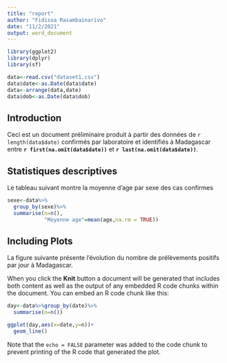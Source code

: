```yaml
---
title: "report"
author: "Fidisoa Rasambainarivo"
date: "11/2/2021"
output: word_document
---
```


```r

library(ggplot2)
library(dplyr)
library(sf)

data<-read.csv("dataset1.csv")
data$date<-as.Date(data$date)
data<-arrange(data,date)
data$dob<-as.Date(data$dob)

```

## Introduction

Ceci est un document préliminaire produit à partir des données de  `r length(data$date)` confirmés par laboratoire et identifiés à Madagascar entre **`r first(na.omit(data$date))`**  et **`r last(na.omit(data$date))`**.

## Statistiques descriptives


Le tableau suivant montre la moyenne d'age par sexe des cas confirmes


```r

sexe<-data%>%
  group_by(sexe)%>%
  summarise(n=n(),
            "Moyenne age"=mean(age,na.rm = TRUE))

```

## Including Plots

La figure suivante présente l’évolution du nombre de prélèvements positifs  par jour à Madagascar.

When you click the **Knit** button a document will be generated that includes both content as well as the output of any embedded R code chunks within the document. You can embed an R code chunk like this:

```r

day<-data%>%group_by(date)%>%
  summarise(n=n())

ggplot(day,aes(x=date,y=n))+
  geom_line()
```

Note that the `echo = FALSE` parameter was added to the code chunk to prevent printing of the R code that generated the plot.
